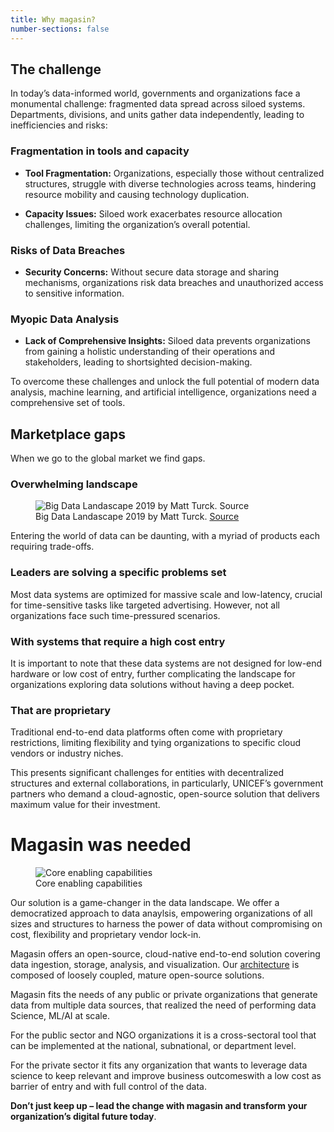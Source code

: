 ```yaml
---
title: Why magasin?
number-sections: false
---
```


## The challenge

In today's data-informed world, governments and organizations face a monumental challenge: fragmented data spread across siloed systems. Departments, divisions, and units gather data independently, leading to inefficiencies and risks:

### Fragmentation in tools and capacity

* **Tool Fragmentation:** Organizations, especially those without centralized structures, struggle with diverse technologies across teams, hindering resource mobility and causing technology duplication.

* **Capacity Issues:** Siloed work exacerbates resource allocation challenges, limiting the organization's overall potential.

### Risks of Data Breaches
* **Security Concerns:** Without secure data storage and sharing mechanisms, organizations risk data breaches and unauthorized access to sensitive information.

### Myopic Data Analysis
* **Lack of Comprehensive Insights:** Siloed data prevents organizations from gaining a holistic understanding of their operations and stakeholders, leading to shortsighted decision-making.

To overcome these challenges and unlock the full potential of modern data analysis, machine learning, and artificial intelligence, organizations need a comprehensive set of tools. 

## Marketplace gaps
When we go to the global market we find gaps.

### Overwhelming landscape

![Big Data Landascape 2019 by Matt Turck. [Source](https://mattturck.com/wp-content/uploads/2019/07/2019_Matt_Turck_Big_Data_Landscape_Final_Fullsize.png
)](images/why-of-fry/data-landscape.png)


Entering the world of data can be daunting, with a myriad of products each requiring trade-offs. 

### Leaders are solving a specific problems set

Most data systems are optimized for massive scale and low-latency, crucial for time-sensitive tasks like targeted advertising. However, not all organizations face such time-pressured scenarios. 

### With systems that require a high cost entry

It is important to note that these data systems are not designed for low-end hardware or low cost of entry, further complicating the landscape for organizations exploring data solutions without having a deep pocket.

### That are proprietary

Traditional end-to-end data platforms often come with proprietary restrictions, limiting flexibility and tying organizations to specific cloud vendors or industry niches. 

This presents significant challenges for entities with decentralized structures and external collaborations, in particularly, UNICEF's government partners who demand a cloud-agnostic, open-source solution that delivers maximum value for their investment.

# Magasin was needed

![Core enabling capabilities](./images/enabling-capabilities.svg)

Our solution is a game-changer in the data landscape. We offer a democratized approach to data anaylsis, empowering organizations of all sizes and structures to harness the power of data without compromising on cost, flexibility and proprietary vendor lock-in. 

Magasin offers an open-source, cloud-native end-to-end solution covering data ingestion, storage, analysis, and visualization. Our [architecture](./architecture.qmd) is composed of loosely coupled, mature open-source solutions.

Magasin fits the needs of any public or private organizations that generate data from multiple data sources, that realized the need of performing data Science, ML/AI at scale.​

For the public sector and NGO organizations it is a cross-sectoral tool that can be implemented at the national, subnational, or department level.​

For the private sector it fits any organization that wants to leverage data science to keep relevant and improve business outcomes​ with a low cost as barrier of entry​ and with full control of the data.


**Don't just keep up – lead the change with magasin and transform your organization's digital future today**.
